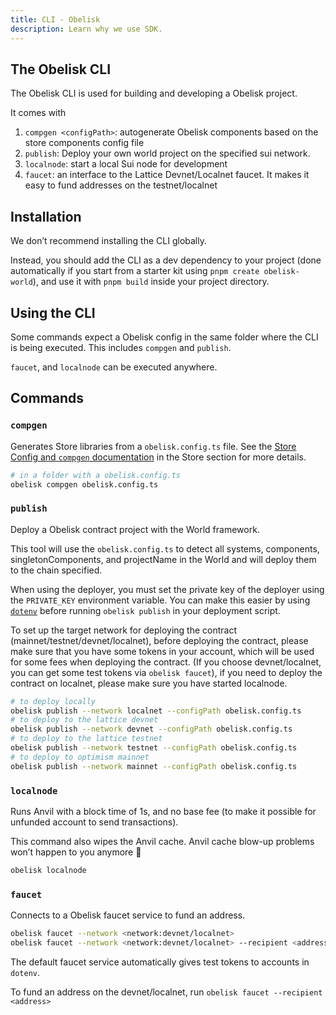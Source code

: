 ```yaml
---
title: CLI - Obelisk
description: Learn why we use SDK.
---
```


## The Obelisk CLI

The Obelisk CLI is used for building and developing a Obelisk project.

It comes with


1. `compgen <configPath>`: autogenerate Obelisk components based on the store components config file
2. `publish`: Deploy your own world project on the specified sui network.
3. `localnode`: start a local Sui node for development
4. `faucet`: an interface to the Lattice Devnet/Localnet faucet. It makes it easy to fund addresses on the testnet/localnet

## Installation

We don’t recommend installing the CLI globally.

Instead, you should add the CLI as a dev dependency to your project (done automatically if you start from a starter kit using `pnpm create obelisk-world`), and use it with `pnpm build` inside your project directory.

## Using the CLI

Some commands expect a Obelisk config in the same folder where the CLI is being executed. This includes `compgen` and `publish`.

`faucet`, and `localnode` can be executed anywhere.

## Commands

### `compgen`

Generates Store libraries from a `obelisk.config.ts` file. See the [Store Config and `compgen` documentation](store/config) in the Store section for more details.

```bash
# in a folder with a obelisk.config.ts
obelisk compgen obelisk.config.ts
```

### `publish`

Deploy a Obelisk contract project with the World framework.

This tool will use the `obelisk.config.ts` to detect all systems, components, singletonComponents, and projectName in the World and will deploy them to the chain specified.

When using the deployer, you must set the private key of the deployer using the `PRIVATE_KEY` environment variable. You can make this easier by using [`dotenv`](https://www.npmjs.com/package/dotenv) before running `obelisk publish` in your deployment script.

To set up the target network for deploying the contract (mainnet/testnet/devnet/localnet), before deploying the contract, please make sure that you have some tokens in your account, which will be used for some fees when deploying the contract. (If you choose devnet/localnet, you can get some test tokens via `obelisk faucet`), if you need to deploy the contract on localnet, please make sure you have started localnode.

```bash
# to deploy locally
obelisk publish --network localnet --configPath obelisk.config.ts
# to deploy to the lattice devnet
obelisk publish --network devnet --configPath obelisk.config.ts
# to deploy to the lattice testnet
obelisk publish --network testnet --configPath obelisk.config.ts
# to deploy to optimism mainnet
obelisk publish --network mainnet --configPath obelisk.config.ts
```

### `localnode`

Runs Anvil with a block time of 1s, and no base fee (to make it possible for unfunded account to send transactions).

This command also wipes the Anvil cache. Anvil cache blow-up problems won’t happen to you anymore 🙂

```bash
obelisk localnode
```

### `faucet`

Connects to a Obelisk faucet service to fund an address.

```bash
obelisk faucet --network <network:devnet/localnet>
obelisk faucet --network <network:devnet/localnet> --recipient <address>
```

The default faucet service automatically gives test tokens to accounts in `dotenv`.

To fund an address on the devnet/localnet, run `obelisk faucet --recipient <address>`